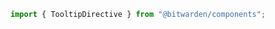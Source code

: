 

<Meta of={stories} />

```ts
import { TooltipDirective } from "@bitwarden/components";
```

<Title />
<Description />

NOTE: The `TooltipComponent` can't be used on it's own. It must be applied via the
`TooltipDirective`

<Primary />
<Controls />

## Stories

### All available positions

<Canvas of={stories.AllPositions} />

### Used with a long content

<Canvas of={stories.LongContent} />

### On disabled element

<Canvas of={stories.OnDisabledButton} />
